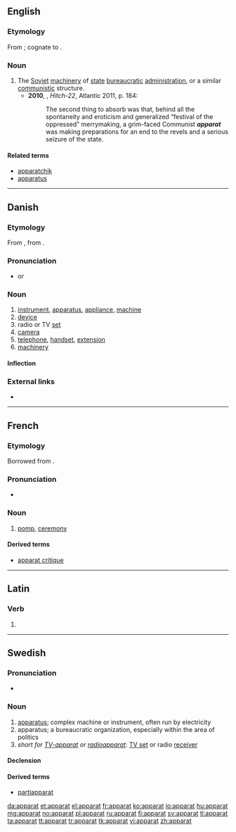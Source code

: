 {{also|Apparat}}
==English==

===Etymology===
From {{etyl|ru}} {{term|аппарат||[[apparatus]], apparat|sc=Cyrl|tr=apparát}}; cognate to {{term|apparatus|lang=en}}.

===Noun===
{{en-noun|s|-}}

# The [[Soviet]] [[machinery]] of [[state]] [[bureaucratic]] [[administration]], or a similar [[communistic]] structure.
#* '''2010''', {{w|Christopher Hitchens}}, ''Hitch-22'', Atlantic 2011, p. 184:
#*: The second thing to absorb was that, behind all the spontaneity and eroticism and generalized “festival of the oppressed” merrymaking, a grim-faced Communist '''''apparat''''' was making preparations for an end to the revels and a serious seizure of the state.

====Related terms====
* [[apparatchik]]
* [[apparatus]]

----

==Danish==

===Etymology===
From {{etyl|de|da}} {{term|Apparat||device, apparatus|lang=de}}, from {{etyl|la|da}} {{term|apparatus|apparātus|lang=la}}.

===Pronunciation===
* {{IPA|/aparat/|[ɑb̥ɑˈʁɑːˀd̥]|lang=da}} or {{IPA|/apərat/|[ɑb̥əˈʁɑːˀd̥]|lang=da}}

===Noun===
{{da-noun|et|er}}

# [[instrument]], [[apparatus]], [[appliance]], [[machine]]
# [[device]]
# radio or TV [[set]]
# [[camera]]
# [[telephone]], [[handset]], [[extension]]
# [[machinery]]

====Inflection====
{{da-noun-infl|et|er}}

===External links===
* {{pedialite|lang=da}}

----

==French==

===Etymology===
Borrowed from {{etyl|la|fr}} {{term|apparatus}}.

===Pronunciation===
* {{IPA|/apaʁa/|lang=fr}}

===Noun===
{{fr-noun|m}}

# [[pomp]], [[ceremony]]

====Derived terms====
* [[apparat critique]]

----

==Latin==

===Verb===
{{la-verb-form|apparat}}

# {{conjugation of|apparo|apparō|3|s|pres|act|ind|lang=la}}

----

==Swedish==

===Pronunciation===
* {{audio|Sv-en apparat.ogg|Audio}}

===Noun===
{{sv-noun|g=c}}

# [[apparatus]]; complex machine or instrument, often run by electricity
# apparatus; a bureaucratic organization, especially within the area of politics
# ''short for [[TV-apparat]] or [[radioapparat]]'': [[TV set]] or radio [[receiver]]

====Declension====
{{sv-noun-reg-er}}

====Derived terms====
* {{sense|bureaucratic organization}}  [[partiapparat]]

[[da:apparat]]
[[et:apparat]]
[[el:apparat]]
[[fr:apparat]]
[[ko:apparat]]
[[io:apparat]]
[[hu:apparat]]
[[mg:apparat]]
[[no:apparat]]
[[pl:apparat]]
[[ru:apparat]]
[[fi:apparat]]
[[sv:apparat]]
[[tl:apparat]]
[[ta:apparat]]
[[tt:apparat]]
[[tr:apparat]]
[[tk:apparat]]
[[vi:apparat]]
[[zh:apparat]]